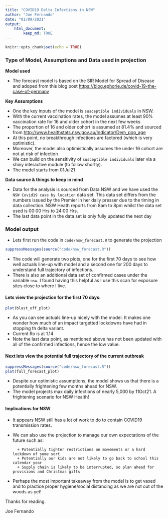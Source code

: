 ```yaml
---
title: "COVID19 Delta Infections in NSW"
author: "Joe Fernando"
date: "01/09/2021"
output: 
    html_document:
        keep_md: TRUE
---
```


```r
knitr::opts_chunk$set(echo = TRUE)
```



### Type of Model, Assumptions and Data used in projection

__Model used__

-   The forecast model is based on the SIR Model for Spread of Disease and adoped from this blog post <https://blog.ephorie.de/covid-19-the-case-of-germany>     


__Key Assumptions__

* One the key inputs of the model is `susceptible individuals` in NSW.
* With the current vaccination rates, the model assumes at least 90% vaccination rate for 16 and older cohort in the next few weeks
* The proportion of 16 and older cohort is assumed at 81.4% and sourced from <http://www.healthstats.nsw.gov.au/Indicator/Dem_pop_age>
* At this point, no breakthrough infections are factored (which is very optimistic). 
* Moreover, the model also optimistically assumes the under 16 cohort are not at risk of infection
* We can build on the sensitivity of `susceptible individuals` later via a shiny interactive module (to follow shortly). 
* The model starts from 01Jul21      


__Data source & things to keep in mind__

-   Data for the analysis is sourced from Data.NSW and we have used the `NSW Covid19 case by location` data set. This data set differs from the numbers issued by the Premier in her daily presser due to the timing in data collection. NSW Heath reports from 8am to 8pm whilst the data set used is 00:00 Hrs to 24:00 Hrs.
-   The last data point in the data set is only fully updated the next day     



### Model output

* Lets first run the code in `code/nsw_forecast.R` to generate the projection 
```r

suppressMessages(source("code/nsw_forecast.R"))

```

* The code will generate two plots, one for the first 70 days to see how well actuals line-up with model and a second one for 200 days to understand full trajectory of infections. 
* There is also an additional data set of confirmed cases under the variable `nsw`. I found having this helpful as I use this scan for exposure sites close to where I live.     


#### Lets view the projection for the first 70 days:
```r

plot(blast_off_plot)

```

* As you can see actuals line-up nicely with the model. It makes one wonder how much of an impact targetted lockdowns have had in stopping th delta variant.
* Current Ro is at 1.14     
* Note the last data point, as mentioned above has not been updated with all of the confirmed infections, hence the low value.



#### Next lets view the potential full trajectory of the current outbreak 
```r

suppressMessages(source("code/nsw_forecast.R"))
plot(full_forecast_plot)

```

* Despite our optimistic assumptions, the model shows us that there is a potentially frightening few months ahead for NSW.     
* The model projects max daily infections of nearly 5,000 by 11Oct21. A frightening scenario for NSW Health!


#### Implications for NSW
* It appears NSW still has a lot of work to do to contain COVID19 transmission rates. 

* We can also use the projection to manage our own expectations of the future such as:

        + Potentially tighter restrictions on movements or a hard lockdown of some sort
        + Potentially our kids are not likely to go back to school this calendar year
        + Supply chain is likely to be interrupted, so plan ahead for provisions and Christmas gifts

* Perhaps the most important takeaway from the model is to get vaxed and to practice proper hygiene/social distancing as we are not out of the woods as yet!
        

Thanks for reading.      

Joe Fernando